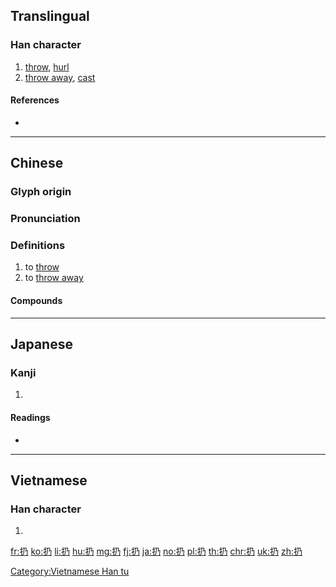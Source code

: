 {{character info/new}}
==Translingual==

===Han character===
{{Han char|rn=64|rad=手|as=02|sn=5|four=57027|canj=QNHS|ids=⿰扌乃}}

# [[throw]], [[hurl]]
# [[throw away]], [[cast]]

====References====
* {{Han ref|kx=0417.130|dkj=11782|dj=0764.010|hdz=31828.010|uh=6254|ud=25172|bh=A5B5|bd=42421}}

----

==Chinese==
{{zh-forms}}

===Glyph origin===
{{Han etym}}

===Pronunciation===
{{zh-pron
|m=rēng
|c=jing4,wing1
|h=pfs=ìn
|mn=chêng/jêng/lêng
|mc=y
|oc=y
|ma=Zh-reng.ogg
|cat=v
}}
{{attention|zh|please check Hakka and Hokkien}}

===Definitions===
{{zh-hanzi}}

# to [[throw]]
# to [[throw away]]

====Compounds====
{{zh-der|扔下|扔崩|扔掉|扔棄}}

----

==Japanese==

===Kanji===
{{ja-kanji|grade=|rs=手02}}

# {{defn|lang=ja|sort=手02}}

====Readings====
* {{ja-readings|on=じょう (jō), にょう (nyō)|kun=[[よる]] (yoru), [[ふれる]] (fureru), [[すてる]] (suteru)}}

----

==Vietnamese==

===Han character===
{{vi-readings|rs=手02|hanviet=[[nẫy]], [[nhưng]], [[nảy]], [[nẩy]], [[nới]]}}

# {{defn|lang=vi|sort=手02}}

[[Category:Vietnamese Han tu]]

[[fr:扔]]
[[ko:扔]]
[[li:扔]]
[[hu:扔]]
[[mg:扔]]
[[fj:扔]]
[[ja:扔]]
[[no:扔]]
[[pl:扔]]
[[th:扔]]
[[chr:扔]]
[[uk:扔]]
[[zh:扔]]